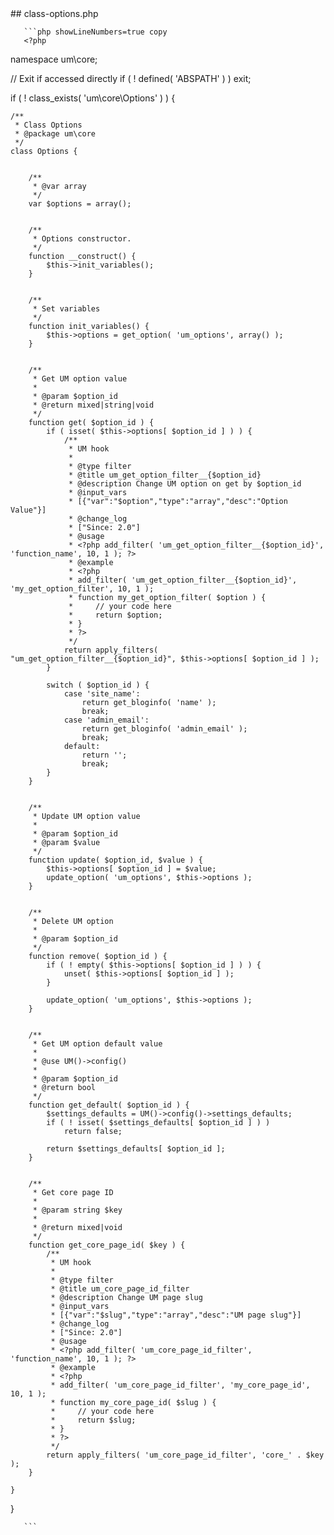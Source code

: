 

<div class="phpdocumentor-element -file">
    ## class-options.php

        

    
       ```php showLineNumbers=true copy
       <?php
namespace um\core;

// Exit if accessed directly
if ( ! defined( 'ABSPATH' ) ) exit;

if ( ! class_exists( 'um\core\Options' ) ) {


	/**
	 * Class Options
	 * @package um\core
	 */
	class Options {


		/**
		 * @var array
		 */
		var $options = array();


		/**
		 * Options constructor.
		 */
		function __construct() {
			$this->init_variables();
		}


		/**
		 * Set variables
		 */
		function init_variables() {
			$this->options = get_option( 'um_options', array() );
		}


		/**
		 * Get UM option value
		 *
		 * @param $option_id
		 * @return mixed|string|void
		 */
		function get( $option_id ) {
			if ( isset( $this->options[ $option_id ] ) ) {
				/**
				 * UM hook
				 *
				 * @type filter
				 * @title um_get_option_filter__{$option_id}
				 * @description Change UM option on get by $option_id
				 * @input_vars
				 * [{"var":"$option","type":"array","desc":"Option Value"}]
				 * @change_log
				 * ["Since: 2.0"]
				 * @usage
				 * <?php add_filter( 'um_get_option_filter__{$option_id}', 'function_name', 10, 1 ); ?>
				 * @example
				 * <?php
				 * add_filter( 'um_get_option_filter__{$option_id}', 'my_get_option_filter', 10, 1 );
				 * function my_get_option_filter( $option ) {
				 *     // your code here
				 *     return $option;
				 * }
				 * ?>
				 */
				return apply_filters( "um_get_option_filter__{$option_id}", $this->options[ $option_id ] );
			}

			switch ( $option_id ) {
				case 'site_name':
					return get_bloginfo( 'name' );
					break;
				case 'admin_email':
					return get_bloginfo( 'admin_email' );
					break;
				default:
					return '';
					break;
			}
		}


		/**
		 * Update UM option value
		 *
		 * @param $option_id
		 * @param $value
		 */
		function update( $option_id, $value ) {
			$this->options[ $option_id ] = $value;
			update_option( 'um_options', $this->options );
		}


		/**
		 * Delete UM option
		 *
		 * @param $option_id
		 */
		function remove( $option_id ) {
			if ( ! empty( $this->options[ $option_id ] ) ) {
				unset( $this->options[ $option_id ] );
			}

			update_option( 'um_options', $this->options );
		}


		/**
		 * Get UM option default value
		 *
		 * @use UM()->config()
		 *
		 * @param $option_id
		 * @return bool
		 */
		function get_default( $option_id ) {
			$settings_defaults = UM()->config()->settings_defaults;
			if ( ! isset( $settings_defaults[ $option_id ] ) )
				return false;

			return $settings_defaults[ $option_id ];
		}


		/**
		 * Get core page ID
		 *
		 * @param string $key
		 *
		 * @return mixed|void
		 */
		function get_core_page_id( $key ) {
			/**
			 * UM hook
			 *
			 * @type filter
			 * @title um_core_page_id_filter
			 * @description Change UM page slug
			 * @input_vars
			 * [{"var":"$slug","type":"array","desc":"UM page slug"}]
			 * @change_log
			 * ["Since: 2.0"]
			 * @usage
			 * <?php add_filter( 'um_core_page_id_filter', 'function_name', 10, 1 ); ?>
			 * @example
			 * <?php
			 * add_filter( 'um_core_page_id_filter', 'my_core_page_id', 10, 1 );
			 * function my_core_page_id( $slug ) {
			 *     // your code here
			 *     return $slug;
			 * }
			 * ?>
			 */
			return apply_filters( 'um_core_page_id_filter', 'core_' . $key );
		}

	}
}

       ```
</div>
